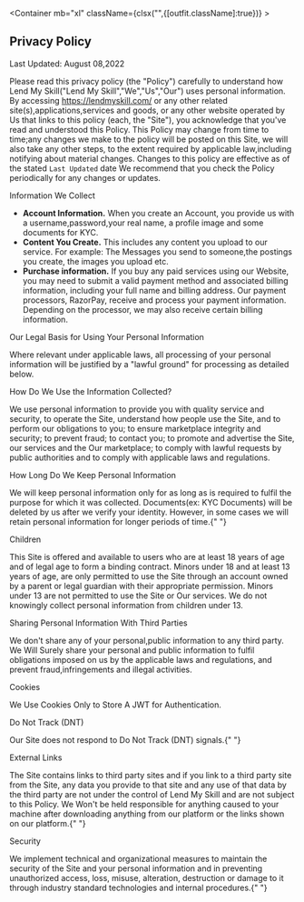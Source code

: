 
<MetaTags title="Privacy Policy" description="Privacy Policy | Lend My Skill" />

<Container mb="xl" className={clsx("",{[outfit.className]:true})} >
<div className={clsx({
    [styles.container]:true,
    [outfit.className]:true
})}>

<h2
  className={clsx({
    [styles.initialHeading]: true,
    [outfit.className]: true,
  })}
>
  Privacy Policy
</h2>

<p className="text-gray-400">Last Updated: August 08,2022</p>

Please read this privacy policy (the "Policy") carefully to understand how Lend My Skill("Lend My Skill","We","Us","Our") uses personal information. By accessing https://lendmyskill.com/ or any other related site(s),applications,services and goods, or any other website operated by Us that links to this policy (each, the "Site"), you acknowledge that you&apos;ve read and understood this Policy. This Policy may change from time to time;any changes we make to the policy will be posted on this Site, we will also take any other steps, to the extent required by applicable law,including notifying about material changes. Changes to this policy are effective as of the stated `Last Updated` date We recommend that you check the Policy periodically for any changes or updates.

<p className={styles.subheading}>Information We Collect</p>

- <b>Account Information.</b> When you create an Account, you provide us with a username,password,your
  real name, a profile image and some documents for KYC.
- <b>Content You Create.</b> This includes any content you upload to our service.
  For example: The Messages you send to someone,the postings you create, the images
  you upload etc.
- <b>Purchase information.</b> If you buy any paid services using our Website, you
  may need to submit a valid payment method and associated billing information, including
  your full name and billing address. Our payment processors, RazorPay, receive and
  process your payment information. Depending on the processor, we may also receive
  certain billing information.

<p className={styles.subheading}>
  Our Legal Basis for Using Your Personal Information
</p>

Where relevant under applicable laws, all processing of your personal information will be justified by a "lawful ground" for processing as detailed below.

<p className={styles.subheading}>How Do We Use the Information Collected?</p>

We use personal information to provide you with quality service and security, to operate the Site, understand how people use the Site, and to perform our obligations to you; to ensure marketplace integrity and security; to prevent fraud; to contact you; to promote and advertise the Site, our services and the Our marketplace; to comply with lawful requests by public authorities and to comply with applicable laws and regulations.

<p className={styles.subheading}>How Long Do We Keep Personal Information</p>
We will keep personal information only for as long as is required to fulfil the purpose
for which it was collected. Documents(ex: KYC Documents) will be deleted by us after
we verify your identity. However, in some cases we will retain personal information
for longer periods of time.{" "}

<p className={styles.subheading}>Children</p>

This Site is offered and available to users who are at least 18 years of age and of legal age to form a binding contract. Minors under 18 and at least 13 years of age, are only permitted to use the Site through an account owned by a parent or legal guardian with their appropriate permission. Minors under 13 are not permitted to use the Site or Our services. We do not knowingly collect personal information from children under 13.

<p className={styles.subheading}>
  Sharing Personal Information With Third Parties
</p>
We don&apos;t share any of your personal,public information to any third party. We
Will Surely share your personal and public information to fulfil obligations imposed
on us by the applicable laws and regulations, and prevent fraud,infringements and
illegal activities.

<p className={styles.subheading}> Cookies</p>
We Use Cookies Only to Store A JWT for Authentication.

<p className={styles.subheading}>Do Not Track (DNT) </p>
Our Site does not respond to Do Not Track (DNT) signals.{" "}

<p className={styles.subheading}>External Links</p>
The Site contains links to third party sites and if you link to a third party site
from the Site, any data you provide to that site and any use of that data by the
third party are not under the control of Lend My Skill and are not subject to this
Policy. We Won't be held responsible for anything caused to your machine after downloading
anything from our platform or the links shown on our platform.{" "}

<p className={styles.subheading}>Security</p>
We implement technical and organizational measures to maintain the security of the
Site and your personal information and in preventing unauthorized access, loss, misuse,
alteration, destruction or damage to it through industry standard technologies and
internal procedures.{" "}

</div>
</Container>
